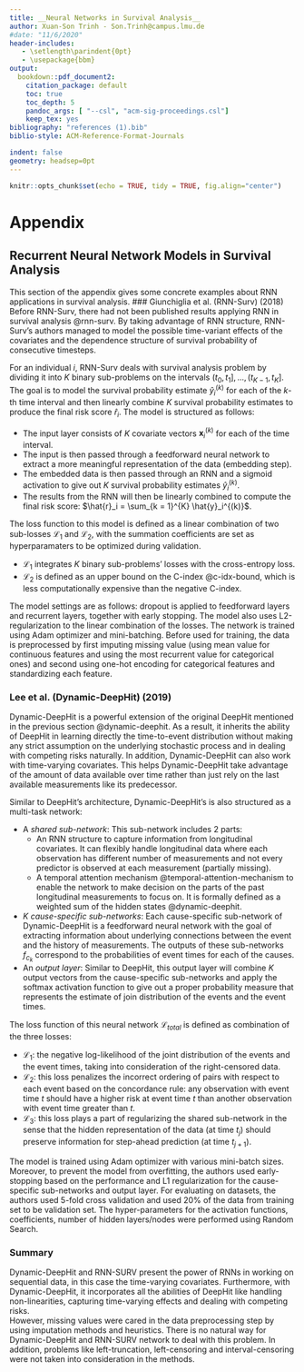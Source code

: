 ---
title: __Neural Networks in Survival Analysis__
author: Xuan-Son Trinh - Son.Trinh@campus.lmu.de
#date: "11/6/2020"
header-includes:
   - \setlength\parindent{0pt}
   - \usepackage{bbm}
output: 
  bookdown::pdf_document2:
    citation_package: default
    toc: true
    toc_depth: 5
    pandoc_args: [ "--csl", "acm-sig-proceedings.csl"]
    keep_tex: yes
bibliography: "references (1).bib"
biblio-style: ACM-Reference-Format-Journals

indent: false
geometry: headsep=0pt
---

\setlength{\parindent}{0pt}

```{r global_options, include=FALSE}
knitr::opts_chunk$set(echo = TRUE, tidy = TRUE, fig.align="center")
```
\appendix
# Appendix
## Recurrent Neural Network Models in Survival Analysis
This section of the appendix gives some concrete examples about RNN applications in survival analysis.
### Giunchiglia et al. (RNN-Surv) (2018)
Before RNN-Surv, there had not been published results applying RNN in survival analysis @rnn-surv. By taking advantage of RNN structure, RNN-Surv's authors managed to model the possible time-variant effects of the covariates and the dependence structure of survival probability of consecutive timesteps.

For an individual $i$, RNN-Surv deals with survival analysis problem by dividing it into $K$ binary sub-problems on the intervals $(t_0,t_1],...,(t_{K-1},t_K]$. The goal is to model the survival probability estimate $\hat{y}_i^{(k)}$ for each of the $k$-th time interval and then linearly combine $K$ survival probability estimates to produce the final risk score $\hat{r}_i$. The model is structured as follows:
\vspace{-0.5cm}

- The input layer consists of $K$ covariate vectors $\mathbf{x}_i^{(k)}$ for each of the time interval.
- The input is then passed through a feedforward neural network to extract a more meaningful representation of the data (embedding step).
- The embedded data is then passed through an RNN and a sigmoid activation to give out $K$ survival probability estimates $\hat{y}_i^{(k)}$.
- The results from the RNN will then be linearly combined to compute the final risk score: $\hat{r}_i = \sum_{k = 1}^{K} \hat{y}_i^{(k)}$.

The loss function to this model is defined as a linear combination of two sub-losses $\mathcal{L}_1$ and $\mathcal{L}_2$, with the summation coefficients are set as hyperparamaters to be optimized during validation.
\vspace{-0.5cm}

- $\mathcal{L}_1$ integrates $K$ binary sub-problems' losses with the cross-entropy loss.
- $\mathcal{L}_2$ is defined as an upper bound on the C-index @c-idx-bound, which is less computationally expensive than the negative C-index.

The model settings are as follows: dropout is applied to feedforward layers and recurrent layers, together with early stopping. The model also uses L2-regularization to the linear combination of the losses. The network is trained using Adam optimizer and mini-batching. Before used for training, the data is preprocessed by first imputing missing value (using mean value for continuous features and using the most recurrent value for categorical ones) and second using one-hot encoding for categorical features and standardizing each feature.

### Lee et al. (Dynamic-DeepHit) (2019)
Dynamic-DeepHit is a powerful extension of the original DeepHit mentioned in the previous section @dynamic-deephit. As a result, it inherits the ability of DeepHit in learning directly the time-to-event distribution without making any strict assumption on the underlying stochastic process and in dealing with competing risks naturally. In addition, Dynamic-DeepHit can also work with time-varying covariates. This helps Dynamic-DeepHit take advantage of the amount of data available over time rather than just rely on the last available measurements like its predecessor.

Similar to DeepHit's architecture, Dynamic-DeepHit's is also structured as a multi-task network:
\vspace{-0.45cm}

- A _shared sub-network_: This sub-network includes 2 parts:
    - An RNN structure to capture information from longitudinal covariates. It can flexibly handle longitudinal data where each observation has different number of measurements and not every predictor is observed at each measurement (partially missing).
    - A temporal attention mechanism @temporal-attention-mechanism to enable the network to make decision on the parts of the past longitudinal measurements to focus on. It is formally defined as a weighted sum of the hidden states @dynamic-deephit.
- $K$ _cause-specific sub-networks_: Each cause-specific sub-network of Dynamic-DeepHit is a feedforward neural network with the goal of extracting information about underlying connections between the event and the history of measurements. The outputs of these sub-networks $f_{c_k}$ correspond to the probabilities of event times for each of the causes.
- An _output layer_: Similar to DeepHit, this output layer will combine $K$ output vectors from the cause-specific sub-networks and apply the softmax activation function to give out a proper probability measure that represents the estimate of join distribution of the events and the event times.

The loss function of this neural network $\mathcal{L}_{total}$ is defined as combination of the three losses:
\vspace{-0.45cm}

- $\mathcal{L}_1$: the negative log-likelihood of the joint distribution of the events and the event times, taking into consideration of the right-censored data.
- $\mathcal{L}_2$: this loss penalizes the incorrect ordering of pairs with respect to each event based on the concordance rule: any observation with event time $t$ should have a higher risk at event time $t$ than another observation with event time greater than $t$.
- $\mathcal{L}_3$: this loss plays a part of regularizing the shared sub-network in the sense that the hidden representation of the data (at time $t_j$) should preserve information for step-ahead prediction (at time $t_{j + 1}$).

The model is trained using Adam optimizer with various mini-batch sizes. Moreover, to prevent the model from overfitting, the authors used early-stopping based on the performance and L1 regularization for the cause-specific sub-networks and output layer. For evaluating on datasets, the authors used 5-fold cross validation and used 20% of the data from training set to be validation set. The hyper-parameters for the activation functions, coefficients, number of hidden layers/nodes were performed using Random Search.

### Summary
Dynamic-DeepHit and RNN-SURV present the power of RNNs in working on sequential data, in this case the time-varying covariates. Furthermore, with Dynamic-DeepHit, it incorporates all the abilities of DeepHit like handling non-linearities, capturing time-varying effects and dealing with competing risks.\
However, missing values were cared in the data preprocessing step by using imputation methods and heuristics. There is no natural way for Dynamic-DeepHit and RNN-SURV network to deal with this problem. In addition, problems like left-truncation, left-censoring and interval-censoring were not taken into consideration in the methods.




